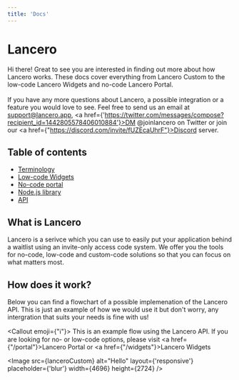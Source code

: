 ```yaml
---
title: 'Docs'
---
```


# Lancero

Hi there! Great to see you are interested in finding out more about how Lancero works. These docs cover everything from Lancero Custom to the low-code Lancero Widgets and no-code Lancero Portal. <br/><br/>
If you have any more questions about Lancero, a possible integration or a feature you would love to see. Feel free to send us an email at <a>support@lancero.app</a>, <a href={'https://twitter.com/messages/compose?recipient_id=1442805578406010884'}>DM @joinlancero on Twitter</a> or join our <a href={"https://discord.com/invite/fUZEcaUhrF"}>Discord server</a>.

## Table of contents
- [Terminology](/terminology)
- [Low-code Widgets](/widgets)
- [No-code portal](/portal)
- [Node.js library](/node)
- [API](/public-api)

## What is Lancero
Lancero is a serivce which you can use to easily put your application behind a waitlist using an invite-only access code system.
We offer you the tools for no-code, low-code and custom-code solutions so that you can focus on what matters most.

## How does it work?
Below you can find a flowchart of a possible implemenation of the Lancero API.
This is just an example of how we would use it but don't worry, any intergration that suits your needs is fine with us!

<Callout emoji={"ℹ️"}>
    This is an example flow using the Lancero API. If you are looking for no- or low-code options, please visit <a href={"/portal"}>Lancero Portal</a> or <a href={"/widgets"}>Lancero Widgets</a>
</Callout>

<Image src={lanceroCustom} alt="Hello" layout={'responsive'} placeholder={'blur'} width={4696} height={2724} />

